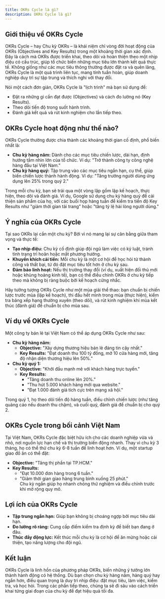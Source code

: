 ```yaml
---
title: OKRs Cycle là gì?
description: OKRs Cycle là gì?
---
```


## Giới thiệu về OKRs Cycle

OKRs Cycle – hay Chu kỳ OKRs – là khái niệm chỉ vòng đời hoạt động của OKRs (Objectives and Key Results) trong một khoảng thời gian xác định. Đây là cách mà OKRs được triển khai, theo dõi và hoàn thiện theo một nhịp điệu có cấu trúc, giúp tổ chức biến những mục tiêu lớn thành kết quả thực tế. Không giống như các mục tiêu thông thường được đặt ra và quên lãng, OKRs Cycle là một quá trình liên tục, mang tính tuần hoàn, giúp doanh nghiệp duy trì sự tập trung và thích nghi với thay đổi.

Nói một cách đơn giản, OKRs Cycle là "lịch trình" mà bạn sử dụng để:

- Đặt ra những gì cần đạt được (Objectives) và cách đo lường nó (Key Results).
- Theo dõi tiến độ trong suốt hành trình.
- Đánh giá kết quả và rút kinh nghiệm cho lần tiếp theo.

## OKRs Cycle hoạt động như thế nào?

OKRs Cycle thường được chia thành các khoảng thời gian cố định, phổ biến nhất là:

- **Chu kỳ hàng năm:** Dành cho các mục tiêu chiến lược, dài hạn, định hướng tầm nhìn lớn của tổ chức. Ví dụ: "Trở thành công ty công nghệ hàng đầu tại Việt Nam."
- **Chu kỳ hàng quý:** Tập trung vào các mục tiêu ngắn hạn, cụ thể, giúp biến chiến lược thành hành động. Ví dụ: "Tăng trưởng người dùng ứng dụng lên 25% trong quý 2."

Trong mỗi chu kỳ, bạn sẽ trải qua một vòng lặp gồm lập kế hoạch, thực hiện, theo dõi và đánh giá. Ví dụ, Google sử dụng chu kỳ hàng quý để cải thiện sản phẩm của họ, với các buổi họp hàng tuần để kiểm tra tiến độ Key Results như "giảm thời gian tải trang" hoặc "tăng tỷ lệ hài lòng người dùng."

## Ý nghĩa của OKRs Cycle

Tại sao OKRs lại cần một chu kỳ? Bởi vì nó mang lại sự cân bằng giữa tham vọng và thực tế:

- **Tạo nhịp điệu:** Chu kỳ cố định giúp đội ngũ làm việc có kỷ luật, tránh tình trạng trì hoãn hoặc mất phương hướng.
- **Khuyến khích cải tiến:** Mỗi chu kỳ là một cơ hội để học hỏi từ thành công và thất bại, từ đó đặt mục tiêu tốt hơn ở chu kỳ sau.
- **Đảm bảo linh hoạt:** Nếu thị trường thay đổi (ví dụ, xuất hiện đối thủ mới hoặc khủng hoảng kinh tế), bạn có thể điều chỉnh OKRs ở chu kỳ tiếp theo mà không bị ràng buộc bởi kế hoạch cứng nhắc.

Hãy tưởng tượng OKRs Cycle như một mùa giải thể thao: bạn chuẩn bị chiến lược trước mùa (lập kế hoạch), thi đấu hết mình trong mùa (thực hiện), kiểm tra bảng xếp hạng thường xuyên (theo dõi), và rút kinh nghiệm khi mùa kết thúc (đánh giá) để chuẩn bị cho mùa sau.

## Ví dụ về OKRs Cycle

Một công ty bán lẻ tại Việt Nam có thể áp dụng OKRs Cycle như sau:

- **Chu kỳ hàng năm:**
  - **Objective:** "Xây dựng thương hiệu bán lẻ đáng tin cậy nhất."
  - **Key Results:** "Đạt doanh thu 100 tỷ đồng, mở 10 cửa hàng mới, tăng độ nhận diện thương hiệu lên 50%."
- **Chu kỳ quý 1:**
  - **Objective:** "Khởi đầu mạnh mẽ với khách hàng trực tuyến."
  - **Key Results:**
    - "Tăng doanh thu online lên 20%."
    - "Thu hút 5.000 khách hàng mới qua website."
    - "Đạt 1.000 đánh giá tích cực trên mạng xã hội."

Trong quý 1, họ theo dõi tiến độ hàng tuần, điều chỉnh chiến lược (như tăng quảng cáo nếu doanh thu chậm), và cuối quý, đánh giá để chuẩn bị cho quý 2.

## OKRs Cycle trong bối cảnh Việt Nam

Tại Việt Nam, OKRs Cycle đặc biệt hữu ích cho các doanh nghiệp vừa và nhỏ, nơi nguồn lực hạn chế và thị trường biến động nhanh. Thay vì chu kỳ 3 tháng, họ có thể thử chu kỳ 6-8 tuần để linh hoạt hơn. Ví dụ, một startup giao đồ ăn có thể đặt:

- **Objective:** "Tăng thị phần tại TP.HCM."
- **Key Results:**
  - "Đạt 10.000 đơn hàng trong 6 tuần."
  - "Giảm thời gian giao hàng trung bình xuống 25 phút."  
    Chu kỳ ngắn giúp họ nhanh chóng thử nghiệm và điều chỉnh trước khi mở rộng quy mô.

## Lợi ích của OKRs Cycle

- **Tập trung ngắn hạn:** Giúp bạn không bị choáng ngợp bởi mục tiêu dài hạn.
- **Đo lường rõ ràng:** Cung cấp điểm kiểm tra định kỳ để biết bạn đang ở đâu.
- **Thúc đẩy động lực:** Kết thúc mỗi chu kỳ là cơ hội để ăn mừng hoặc cải thiện, tạo năng lượng cho đội ngũ.

## Kết luận

OKRs Cycle là linh hồn của phương pháp OKRs, biến những ý tưởng lớn thành hành động có hệ thống. Dù bạn chọn chu kỳ hàng năm, hàng quý hay ngắn hơn, điều quan trọng là duy trì nhịp điệu: đặt mục tiêu, làm việc, kiểm tra, và học hỏi. Trong các phần tiếp theo, chúng ta sẽ đi sâu vào cách triển khai từng giai đoạn của chu kỳ để đạt hiệu quả tối đa.
